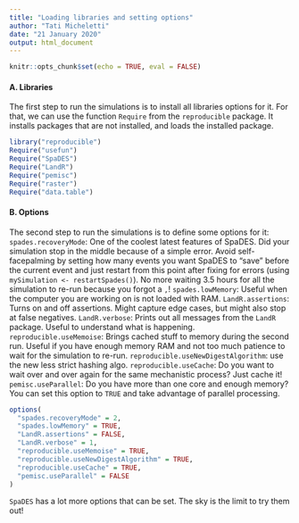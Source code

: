 ---
title: "Loading libraries and setting options"
author: "Tati Micheletti"
date: "21 January 2020"
output: html_document
---

```{r setup, include=FALSE}
knitr::opts_chunk$set(echo = TRUE, eval = FALSE)
```

#### A. Libraries  

The first step to run the simulations is to install all libraries options for it. For that, we can  use the function `Require` from the `reproducible` package. It installs packages that are not installed, and loads the installed package.

```{r libraries}
library("reproducible")
Require("usefun")
Require("SpaDES")
Require("LandR")
Require("pemisc")
Require("raster")
Require("data.table")
```

#### B. Options

The second step to run the simulations is to define some options for it:
`spades.recoveryMode`: One of the coolest latest features of SpaDES. Did your simulation stop in the middle because of a simple error. Avoid self-facepalming by setting how many events you want SpaDES to "save" before the current event and just restart from this point after fixing for errors (using `mySimulation <- restartSpades()`). No more waiting 3.5 hours for all the simulation to re-run because you forgot a `,`! 
`spades.lowMemory`: Useful when the computer you are working on is not loaded with RAM.
`LandR.assertions`: Turns on and off assertions. Might capture edge cases, but might also stop at false negatives.
`LandR.verbose`: Prints out all messages from the `LandR` package. Useful to understand what is happening.
`reproducible.useMemoise`:  Brings cached stuff to memory during the second run. Useful if you have enough memory RAM and not too much patience to wait for the simulation to re-run.
`reproducible.useNewDigestAlgorithm`: use the new less strict hashing algo.
`reproducible.useCache`: Do you want to wait over and over again for the same mechanistic process? Just cache it!
`pemisc.useParallel`: Do you have more than one core and enough memory? You can set this option to `TRUE` and take advantage of parallel processing.

```{r options}
options(
  "spades.recoveryMode" = 2,
  "spades.lowMemory" = TRUE,
  "LandR.assertions" = FALSE,
  "LandR.verbose" = 1,
  "reproducible.useMemoise" = TRUE,
  "reproducible.useNewDigestAlgorithm" = TRUE,
  "reproducible.useCache" = TRUE,
  "pemisc.useParallel" = FALSE
)
```

`SpaDES` has a lot more options that can be set. The sky is the limit to try them out!


